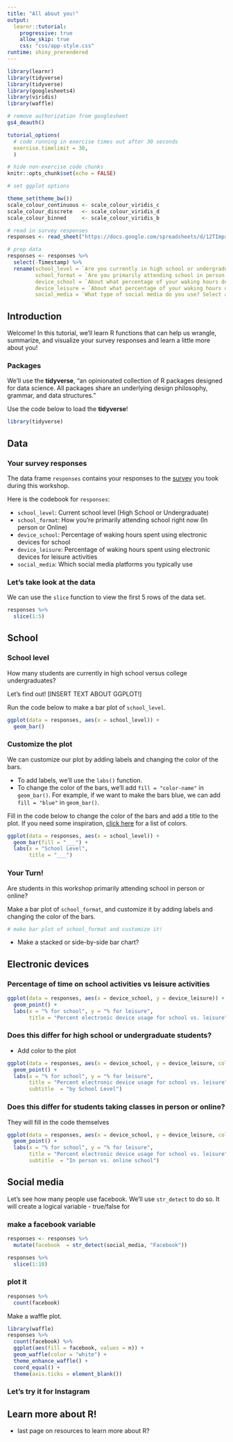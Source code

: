 ```yaml
---
title: "All about you!"
output: 
  learnr::tutorial:
    progressive: true
    allow_skip: true
    css: "css/app-style.css"
runtime: shiny_prerendered
---
```


```r
library(learnr)
library(tidyverse)
library(tidyverse)
library(googlesheets4)
library(viridis)
library(waffle)

# remove authorization from googlesheet
gs4_deauth()

tutorial_options(
  # code running in exercise times out after 30 seconds
  exercise.timelimit = 30, 
  )

# hide non-exercise code chunks
knitr::opts_chunk$set(echo = FALSE)

# set ggplot options 

theme_set(theme_bw())
scale_colour_continuous <- scale_colour_viridis_c
scale_colour_discrete   <- scale_colour_viridis_d
scale_colour_binned     <- scale_colour_viridis_b

# read in survey responses
responses <- read_sheet("https://docs.google.com/spreadsheets/d/12TImpxFxdObvzjCVgQK6paPp0AxgN-1lSGg7CKfvCUM/edit?usp=sharing")

# prep data 
responses <- responses %>%
  select(-Timestamp) %>%
  rename(school_level = `Are you currently in high school or undergraduate?`,
         school_format = `Are you primarily attending school in person or online?`, 
         device_school = `About what percentage of your waking hours do you spend using an electronic device for something related to school? This can include attending classes, studying, homework, club meetings, etc.`, 
         device_leisure = `About what percentage of your waking hours do you spend on an electronic device for leisure activities?`, 
         social_media = `What type of social media do you use? Select all that apply.`)
```

## Introduction 

Welcome! In this tutorial, we'll learn R functions that can help us wrangle, summarize, and visualize your survey responses and learn a little more about you! 

### Packages

We'll use the **tidyverse**, "an opinionated collection of R packages designed for data science. All packages share an underlying design philosophy, grammar, and data structures.” 

Use the code below to load the **tidyverse**! 

```r
library(tidyverse)
```

## Data

### Your survey responses 

The data frame `responses` contains your responses to the [survey](https://forms.gle/Txz92ytAmngd5TZy6) you took during this workshop. 

Here is the codebook for `responses`:

- `school_level`: Current school level (High School or Undergraduate)
- `school_format`: How you're primarily attending school right now (In person or Online)
- `device_school`: Percentage of waking hours spent using electronic devices for school 
- `device_leisure`: Percentage of waking hours spent using electronic devices for leisure activities
- `social_media`: Which social media platforms you typically use

### Let's take look at the data

We can use the `slice` function to view the first 5 rows of the data set. 

```r
responses %>%
  slice(1:5)
```

## School

### School level

How many students are currently in high school versus college undergraduates? 

Let's find out! [INSERT TEXT ABOUT GGPLOT!]

Run the code below to make a bar plot of `school_level`. 

```r
ggplot(data = responses, aes(x = school_level)) +
  geom_bar() 
```

### Customize the plot

We can customize our plot by adding labels and changing the color of the bars. 

- To add labels, we'll use the `labs()` function. 
- To change the color of the bars, we'll add `fill = "color-name"` in `geom_bar()`. For example, if we want to make the bars blue, we can add `fill = "blue"` in `geom_bar()`. 

Fill in the code below to change the color of the bars and add a title to the plot. If you need some inspiration, [click here](https://www.r-graph-gallery.com/42-colors-names.html) for a list of colors.

```r
ggplot(data = responses, aes(x = school_level)) +
  geom_bar(fill = "___") + 
  labs(x = "School Level", 
       title = "___")
```

### Your Turn! 

Are students in this workshop primarily attending school in person or online? 

Make a bar plot of `school_format`, and customize it by adding labels and changing the color of the bars. 

```r
# make bar plot of school_format and customize it!

```


- Make a stacked or side-by-side bar chart?


## Electronic devices

### Percentage of time on school activities vs leisure activities


```r
ggplot(data = responses, aes(x = device_school, y = device_leisure)) +
  geom_point() + 
  labs(x = "% for school", y = "% for leisure", 
       title = "Percent electronic device usage for school vs. leisure")
```

### Does this differ for high school or undergraduate students?

- Add color to the plot 

```r
ggplot(data = responses, aes(x = device_school, y = device_leisure, color = school_level)) +
  geom_point() + 
  labs(x = "% for school", y = "% for leisure", 
       title = "Percent electronic device usage for school vs. leisure",
       subtitle  = "by School Level")
```


### Does this differ for students taking classes in person or online?

They will fill in the code themselves

```r
ggplot(data = responses, aes(x = device_school, y = device_leisure, color = school_format)) +
  geom_point() + 
  labs(x = "% for school", y = "% for leisure", 
       title = "Percent electronic device usage for school vs. leisure",
       subtitle  = "In person vs. online school") 
```


## Social media

Let's see how many people use facebook. We'll use `str_detect` to do so. It will create a logical variable - true/false for 

### make a facebook variable

```r
responses <- responses %>%
  mutate(facebook  = str_detect(social_media, "Facebook"))
```

```r
responses %>%
  slice(1:10)
```


### plot it


```r
responses %>%
  count(facebook)
```

Make a waffle plot. 

```r
library(waffle)
responses %>%
  count(facebook) %>%
  ggplot(aes(fill = facebook, values = n)) +
  geom_waffle(color = "white") +
  theme_enhance_waffle() +
  coord_equal() + 
  theme(axis.ticks = element_blank())
```


### Let's try it for Instagram

## Learn more about R!

- last page on resources to learn more about R?




